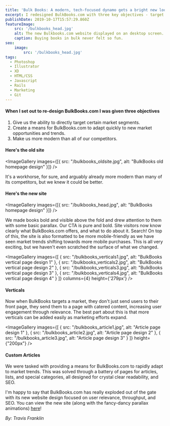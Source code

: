 ```yaml
---
title: 'Bulk Books: A modern, tech-focused dynamo gets a bright new look.'
excerpt: I redesigned BulkBooks.com with three key objectives - target specific market segments, adapt quickly to new opportunities, and surpass all competitors in modernity. The result was a mobile-friendly site with bold visuals, targeted verticals, and custom content capabilities.
publishDate: 2019-10-17T15:57:29.860Z
featureImage:
    src: '/bulkbooks_head.jpg'
    alt: The new Bulkbooks.com website displayed on an desktop screen.
    caption: Buying books in bulk never felt so fun.
seo:
    image:
        src: '/bulkbooks_head.jpg'
tags:
  - Photoshop
  - Illustrator
  - XD
  - HTML/CSS
  - Javascript
  - Rails
  - Marketing
  - Git
---
```



#### When I set out to re-design BulkBooks.com I was given three objectives  

1. Give us the ability to directly target certain market segments.  
2. Create a means for BulkBooks.com to adapt quickly to new market opportunities and trends.  
3. Make us more modern than all of our competitors.  

#### Here's the old site
<ImageGallery
  images={[{ src: "/bulkbooks_oldsite.jpg", alt: "BulkBooks old homepage design" }]}
/>

It's a workhorse, for sure, and arguably already more modern than many of its competitors, but we knew it could be better.

#### Here's the new site
<ImageGallery
  images={[{ src: "/bulkbooks_head.jpg", alt: "BulkBooks homepage design" }]}
/>

We made books bold and visible above the fold and drew attention to them with some basic parallax. Our CTA is pure and bold. Site visitors now know clearly what BulkBooks.com offers, and what to do about it. Search! On top of this, the site is also formatted to be more mobile-friendly as we have seen market trends shifting towards more mobile purchases. This is all very exciting, but we haven't even scratched the surface of what we changed.

<ImageGallery
  images={[
    { src: "/bulkbooks_verticals1.jpg", alt: "BulkBooks vertical page design 1" },
    { src: "/bulkbooks_verticals2.jpg", alt: "BulkBooks vertical page design 2" },
    { src: "/bulkbooks_verticals3.jpg", alt: "BulkBooks vertical page design 3" },
    { src: "/bulkbooks_verticals4.jpg", alt: "BulkBooks vertical page design 4" }
  ]}
  columns={4}
  height={'279px'}
/>

#### Verticals

Now when BulkBooks targets a market, they don't just send users to their front page, they send them to a page with catered content, increasing user engagement through relevance. The best part about this is that more verticals can be added easily as marketing efforts expand.

<ImageGallery
  images={[
    { src: "/bulkbooks_article1.jpg", alt: "Article page design 1" },
    { src: "/bulkbooks_article2.jpg", alt: "Article page design 2" },
    { src: "/bulkbooks_article3.jpg", alt: "Article page design 3" }
  ]}
  height={"200px"}
/>

#### Custom Articles

We were tasked with providing a means for BulkBooks.com to rapidly adapt to market trends. This was solved through a battery of pages for articles, lists, and special categories, all designed for crystal clear readability, and SEO.

I'm happy to say that BulkBooks.com has really exploded out of the gate with its new website design focused on user relevance, throughput, and SEO. You can view the new site (along with the fancy-dancy parallax animations) [here](http://www.bulkbooks.com)!

_By: Travis Franklin_
